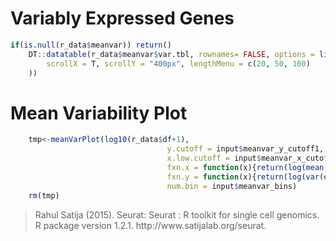 

# Variably Expressed Genes 

```r
if(is.null(r_data$meanvar)) return()
    DT::datatable(r_data$meanvar$var.tbl, rownames= FALSE, options = list(
        scrollX = T, scrollY = "400px", lengthMenu = c(20, 50, 100)
    ))
```

# Mean Variability Plot

```r
    tmp<-meanVarPlot(log10(r_data$df+1),
                                   y.cutoff = input$meanvar_y_cutoff1, y.high.cutoff = input$meanvar_y_cutoff2,
                                   x.low.cutoff = input$meanvar_x_cutoff1, x.high.cutoff = input$meanvar_x_cutoff2,
                                   fxn.x = function(x){return(log(mean(exp(x) - 1) + 1))},
                                   fxn.y = function(x){return(log(var(exp(x) - 1)/mean(exp(x) - 1)))},
                                   num.bin = input$meanvar_bins)
    rm(tmp)
```

> Rahul Satija (2015). Seurat: Seurat : R toolkit for single cell genomics. R package version 1.2.1. http://www.satijalab.org/seurat.


